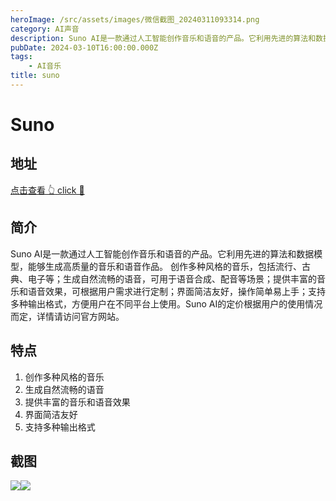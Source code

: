```yaml
---
heroImage: /src/assets/images/微信截图_20240311093314.png
category: AI声音
description: Suno AI是一款通过人工智能创作音乐和语音的产品。它利用先进的算法和数据模型，能够生成高质量的音乐和语音作品
pubDate: 2024-03-10T16:00:00.000Z
tags:
    - AI音乐
title: suno
---
```


# Suno

## 地址

<a href="https://app.suno.ai/" target="_blank">
    <div class="tooltip-container">
        <span class="text">点击查看 👆</span>
        <span> click 👋</span>
    </div>
</a>

## 简介

Suno AI是一款通过人工智能创作音乐和语音的产品。它利用先进的算法和数据模型，能够生成高质量的音乐和语音作品。 创作多种风格的音乐，包括流行、古典、电子等；生成自然流畅的语音，可用于语音合成、配音等场景；提供丰富的音乐和语音效果，可根据用户需求进行定制；界面简洁友好，操作简单易上手；支持多种输出格式，方便用户在不同平台上使用。Suno AI的定价根据用户的使用情况而定，详情请访问官方网站。

## 特点

1. 创作多种风格的音乐
2. 生成自然流畅的语音
3. 提供丰富的音乐和语音效果
4. 界面简洁友好
5. 支持多种输出格式

## 截图

![](/src/assets/images/微信截图_20240311093221.png)![](/src/assets/images/微信截图_20240311093314.png)
